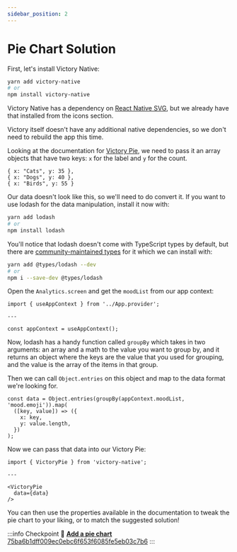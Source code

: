 ```yaml
---
sidebar_position: 2
---
```



# Pie Chart Solution

First, let's install Victory Native:

```bash
yarn add victory-native
# or
npm install victory-native
```

Victory Native has a dependency on [React Native SVG](https://github.com/react-native-svg/react-native-svg), but we already have that installed from the icons section.

Victory itself doesn't have any additional native dependencies, so we don't need to rebuild the app this time.

Looking at the documentation for [Victory Pie](https://formidable.com/open-source/victory/docs/victory-pie/), we need to pass it an array objects that have two keys: `x` for the label and `y` for the count.

```
{ x: "Cats", y: 35 },
{ x: "Dogs", y: 40 },
{ x: "Birds", y: 55 }
```

Our data doesn't look like this, so we'll need to do convert it. If you want to use lodash for the data manipulation, install it now with:

```bash
yarn add lodash
# or
npm install lodash
```

You'll notice that lodash doesn't come with TypeScript types by default, but there are [community-maintained types](https://github.com/DefinitelyTyped/DefinitelyTyped/tree/master/types/lodash) for it which we can install with:

```bash
yarn add @types/lodash --dev
# or
npm i --save-dev @types/lodash
```

Open the `Analytics.screen` and get the `moodList` from our app context:

```tsx title="src/screens/Analytics.screen.tsx"
import { useAppContext } from '../App.provider';

---

const appContext = useAppContext();
```

Now, lodash has a handy function called `groupBy` which takes in two arguments: an array and a math to the value you want to group by, and it returns an object where the keys are the value that you used for grouping, and the value is the array of the items in that group.

Then we can call `Object.entries` on this object and map to the data format we're looking for.

```tsx title="src/screens/Analytics.screen.tsx"
const data = Object.entries(groupBy(appContext.moodList, 'mood.emoji')).map(
  ([key, value]) => ({
    x: key,
    y: value.length,
  })
);
```

Now we can pass that data into our Victory Pie:

```tsx
import { VictoryPie } from 'victory-native';

---

<VictoryPie
  data={data}
/>
```

You can then use the properties available in the documentation to tweak the pie chart to your liking, or to match the suggested solution!

:::info Checkpoint 🔗
[**Add a pie chart** 75ba6b1dff009ec0ebc6f653f6085fe5eb03c7b6](https://github.com/kadikraman/MoodTracker/commit/75ba6b1dff009ec0ebc6f653f6085fe5eb03c7b6)
:::
